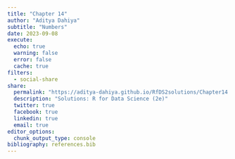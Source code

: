 ```yaml
---
title: "Chapter 14"
author: "Aditya Dahiya"
subtitle: "Numbers"
date: 2023-09-08
execute: 
  echo: true
  warning: false
  error: false
  cache: true
filters:
  - social-share
share:
  permalink: "https://aditya-dahiya.github.io/RfDS2solutions/Chapter14.html"
  description: "Solutions: R for Data Science (2e)"
  twitter: true
  facebook: true
  linkedin: true
  email: true
editor_options: 
  chunk_output_type: console
bibliography: references.bib
---
```


